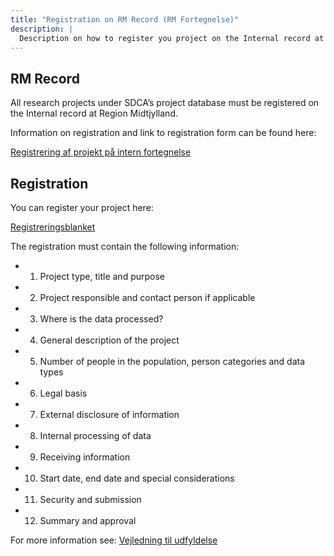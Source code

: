 ```yaml
---
title: "Registration on RM Record (RM Fortegnelse)"
description: |
  Description on how to register you project on the Internal record at Region Midtjylland
---
```


## RM Record

All research projects under SDCA's project database must be registered on the Internal record at Region Midtjylland.

Information on registration and link to registration form can be found here:

[Registrering af projekt på intern fortegnelse](https://www.fagperson.sundhed.rm.dk/forskning-og-innovation/lovkrav-til-forskning-og-innovation/registrering-af-projekt-pa-intern-fortegnelse/)

## Registration

You can register your project here:

[Registreringsblanket](https://selvbetjening.rm.dk/rm/Login/LoginFederated?returnUrl=/rm/Opret/5b3a680550190)

The registration must contain the following information:

-   

    1.  Project type, title and purpose

-   

    2.  Project responsible and contact person if applicable

-   

    3.  Where is the data processed?

-   

    4.  General description of the project

-   

    5.  Number of people in the population, person categories and data types

-   

    6.  Legal basis

-   

    7.  External disclosure of information

-   

    8.  Internal processing of data

-   

    9.  Receiving information

-   

    10. Start date, end date and special considerations

-   

    11. Security and submission

-   

    12. Summary and approval

For more information see: [Vejledning til udfyldelse](https://www.fagperson.sundhed.rm.dk/siteassets/forskning/regler/anmeldelse-til-vek/anmeldelse-af-nyt-projekt/vejledning-til-udfyldelse-af-anmeldelse-af-offentligt-videnskabeligt-forskningsprojekt.pdf)
